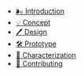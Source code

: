 - [<span class='icon'>🌬️</span> Introduction](/)
- [<span class='icon'>💡</span> Concept](/concept)
- [<span class='icon'>🖊️</span> Design](/design)
- [<span class='icon'>🛠️</span> Prototype](/prototype)
- [<span class='icon'>📐</span> Characterization](/characterization)
- [<span class='icon'>👥</span> Contributing](/contributing)
